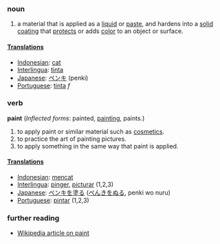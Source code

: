 ===noun===
#a material that is applied as a [[liquid]] or [[paste]], and hardens into a [[solid]] [[coating]] that [[protect]]s or adds [[color]] to an object or surface.
====[[Translation]]s====
*[[Indonesian]]: [[cat]]
*[[Interlingua]]: [[tinta]]
*[[Japanese]]: [[ペンキ]] (penki)
*[[Portuguese]]: [[tinta]] ''f''

===verb===
'''paint''' 
(''Inflected forms'': painted, [[painting]], paints.)
#to apply paint or similar material such as [[cosmetics]].
#to practice the art of painting pictures.
#to apply something in the same way that paint is applied.
====[[Translation]]s====
*[[Indonesian]]: [[cat|mencat]]
*[[Interlingua]]: [[pinger]], [[picturar]] (1,2,3)
*[[Japanese]]: [[ペンキ]]を[[塗る]] ([[ぺんき]]を[[ぬる]], penki wo nuru)
*[[Portuguese]]: [[pintar]] (1,2,3)
===further reading===
*[[w:paint|Wikipedia article on paint]]